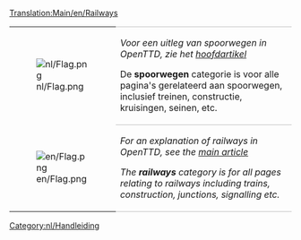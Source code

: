 [[Translation:Main/en/Railways]]

{| 
|- valign="top"
| [[File:nl/Flag.png]]
| style="border-top:1px solid silver; border-bottom:1px solid silver;" |''Voor een uitleg van spoorwegen in OpenTTD, zie het [[Main/nl/Spoorwegen|hoofdartikel]]''

De '''spoorwegen''' categorie is voor alle pagina's gerelateerd aan spoorwegen, inclusief treinen, constructie, kruisingen, seinen, etc.
|- valign="top"
| [[File:en/Flag.png]]
| style="border-bottom:1px solid silver;" |''For an explanation of railways in OpenTTD, see the [[Main/en/Railways|main article]]''

''The '''railways''' category is for all pages relating to railways including trains, construction, junctions, signalling etc.''
|}

[[Category:nl/Handleiding]]